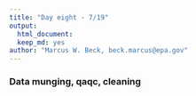 ```yaml
---
title: "Day eight - 7/19"
output: 
  html_document:
  keep_md: yes
author: "Marcus W. Beck, beck.marcus@epa.gov"
---
```


### Data munging, qaqc, cleaning